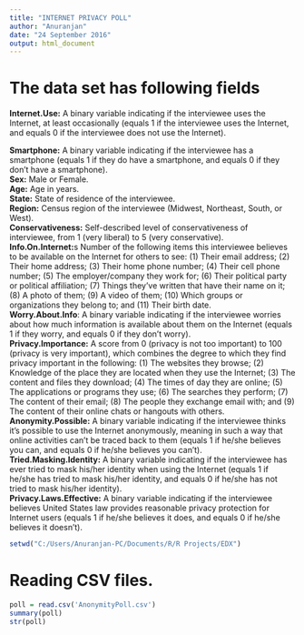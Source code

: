 ```yaml
---
title: "INTERNET PRIVACY POLL"
author: "Anuranjan"
date: "24 September 2016"
output: html_document
---
```


# The data set has following fields
**Internet.Use:** A binary variable indicating if the interviewee uses the Internet, at least occasionally (equals 1 if the interviewee uses the Internet, and equals 0 if the interviewee does not use the Internet).

**Smartphone:** A binary variable indicating if the interviewee has a smartphone (equals 1 if they do have a smartphone, and equals 0 if they don't have a smartphone).  
**Sex:** Male or Female.  
**Age:** Age in years.  
**State:** State of residence of the interviewee.  
**Region:** Census region of the interviewee (Midwest, Northeast, South, or West).  
**Conservativeness:** Self-described level of conservativeness of interviewee, from 1 (very liberal) to 5 (very conservative).  
**Info.On.Internet:**s Number of the following items this interviewee believes to be available on the Internet for others to see: (1) Their email address; (2) Their home address; (3) Their home phone number; (4) Their cell phone number; (5) The employer/company they work for; (6) Their political party or political affiliation; (7) Things they've written that have their name on it; (8) A photo of them; (9) A video of them; (10) Which groups or organizations they belong to; and (11) Their birth date.  
**Worry.About.Info**: A binary variable indicating if the interviewee worries about how much information is available about them on the Internet (equals 1 if they worry, and equals 0 if they don't worry).  
**Privacy.Importance:** A score from 0 (privacy is not too important) to 100 (privacy is very important), which combines the degree to which they find privacy important in the following: (1) The websites they browse; (2) Knowledge of the place they are located when they use the Internet; (3) The content and files they download; (4) The times of day they are online; (5) The applications or programs they use; (6) The searches they perform; (7) The content of their email; (8) The people they exchange email with; and (9) The content of their online chats or hangouts with others.  
**Anonymity.Possible:** A binary variable indicating if the interviewee thinks it's possible to use the Internet anonymously, meaning in such a way that online activities can't be traced back to them (equals 1 if he/she believes you can, and equals 0 if he/she believes you can't).  
**Tried.Masking.Identity:** A binary variable indicating if the interviewee has ever tried to mask his/her identity when using the Internet (equals 1 if he/she has tried to mask his/her identity, and equals 0 if he/she has not tried to mask his/her identity).  
**Privacy.Laws.Effective:** A binary variable indicating if the interviewee believes United States law provides reasonable privacy protection for Internet users (equals 1 if he/she believes it does, and equals 0 if he/she believes it doesn't).  
```r
setwd("C:/Users/Anuranjan-PC/Documents/R/R Projects/EDX")
```
# Reading CSV files.
```r
poll = read.csv('AnonymityPoll.csv')
summary(poll)
str(poll)
```